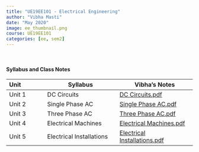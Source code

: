 ```yaml
---
title: "UE19EE101 - Electrical Engineering"
author: "Vibha Masti"
date: "May 2020"
image: ee_thumbnail.png
course: UE19EE101
categories: [ee, sem2]
---
```


<!-- **Course instructor:** Prof. Geetha Shankar -->

<br>


#### Syllabus and Class Notes

| Unit              | Syllabus                         |       Vibha's Notes                |
| :---------------- | -------------------------------- | ---------------------------------- |
| Unit 1            |  DC Circuits  | [DC Circuits.pdf](01%20DC%20Circuits%20-%20Vibha.pdf) |
| Unit 2            | Single Phase AC | [Single Phase AC.pdf](02%20Single%20Phase%20AC%20-%20Vibha.pdf) |
| Unit 3            | Three Phase AC  | [Three Phase AC.pdf](03%20Three%20Phase%20AC%20-%20Vibha.pdf) |
| Unit 4            | Electrical Machines | [Electrical Machines.pdf](04%20Electrical%20Machines%20-%20Vibha.pdf) |
| Unit 5            | Electrical Installations | [Electrical Installations.pdf](05%20Electrical%20Installations.pdf) |


<br>


<!-- #### Textbooks: 

-  **T1**: "Learning PHP, MySQL & JavaScript", Robin Nixon. May 2018, 5th edition, O'Reilly Media, Inc.
-  **T2**: "Pro MERN Stack: Full Stack Web App Development with Mongo, Express, React, and Node", by Vasan Subramanian. March 2017, Apress

<br>

#### Reference Books:

- **R1**: "Beginning Node.js, Express & MongoDB Development", Greg Lim, July 2019
- **R2**: "Learning React, Functional Web Development with React and Redux", Alex Banks and Eve Porcello, May 2017, O'Reilly Media, Inc.

<br> -->
